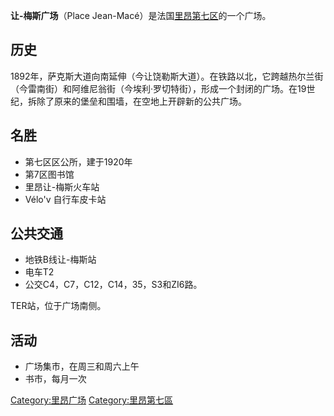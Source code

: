 {{Infobox street
| name                    =让-梅斯广场
| native_name             = Place Jean-Macé
| image                   = ElieRochette.jpg
| caption                 =
| postal_code             = 69007
| location                = [[里昂第七区|里昂第七区]]
| coordinates             = {{coord|45.758987|N|4.845928|E|}}
}}
'''让-梅斯广场'''（Place Jean-Macé）是法国[[里昂第七区|里昂第七区]]的一个广场。

== 历史 ==
1892年，萨克斯大道向南延伸（今让饶勒斯大道）。在铁路以北，它跨越热尔兰街（今雷南街）和阿维尼翁街（今埃利·罗切特街），形成一个封闭的广场。在19世纪，拆除了原来的堡垒和围墙，在空地上开辟新的公共广场。

== 名胜 ==
* 第七区区公所，建于1920年
* 第7区图书馆
* 里昂让-梅斯火车站
* Vélo'v 自行车皮卡站

== 公共交通==
*地铁B线让-梅斯站
*电车T2
*公交C4，C7，C12，C14，35，S3和ZI6路。
TER站，位于广场南侧。

== 活动==
*广场集市，在周三和周六上午
*书市，每月一次
[[Category:里昂广场|Category:里昂广场]]
[[Category:里昂第七區|Category:里昂第七區]]